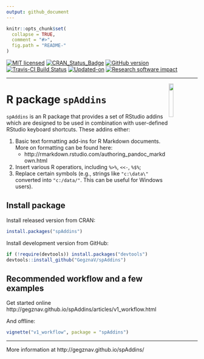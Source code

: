 ```yaml
---
output: github_document
---
```


<!-- 

TO DO: 

1. Create an interactive addin, that enables to select formatting options;
2. Write unit tests.
3. Insert link [label](link_location)
4. Insert image ![caption](image_location)
5. Insert image with caption (interactive input through Shiny):

fig_id = sub("\\.","_",
             paste0("fig_ID__", (as.double(Sys.time()))))

```r
# Figure location
knitr::include_graphics("image_location")

# Figure caption/name/description
CAPTION = "The_caption_of_your_figure_comes_here..."
```

6. Write function to check if there is a space before and after the selection
(for %>% and similar operators)

7. Add possibility not to add list bullets and numbers to the empty rows.

-->

<!-- README.md is generated from README.Rmd. Please edit that file -->

```r
knitr::opts_chunk$set(
  collapse = TRUE,
  comment = "#>",
  fig.path = "README-"
)
```

[![MIT licensed](https://img.shields.io/badge/license-MIT-blue.svg)](https://opensource.org/licenses/MIT)
[![CRAN_Status_Badge](http://www.r-pkg.org/badges/version/spAddins)](https://cran.r-project.org/package=spAddins)
[![GitHub version](https://img.shields.io/badge/GitHub-`r packageVersion("spAddins")`-brightgreen.svg)](https://github.com/GegznaV/spAddins)
[![Travis-CI Build Status](https://travis-ci.org/GegznaV/spAddins.png?branch=master)](https://travis-ci.org/GegznaV/spAddins)
[![Updated-on](https://img.shields.io/badge/Updated%20on-`r gsub('-', '--', Sys.Date())`-yellowgreen.svg)](/commits/master)
[![Research software impact](http://depsy.org/api/package/cran/spAddins/badge.svg)](http://depsy.org/package/r/spAddins)

<!-- [![Rdoc](http://www.rdocumentation.org/badges/version/spAddins)](http://www.rdocumentation.org/packages/spAddins) -->

<!--
```r
knitr::include_graphics("http://gegznav.github.io/spAddins/logo.png")
```
-->
***

<img src="http://gegznav.github.io/spAddins/logo.png" align="right" width="15%" height="15%"/> 
   
R package `spAddins`  
=========================================================================

`spAddins` is an R package that provides a set of RStudio addins which
are designed to be used in
combination with user-defined RStudio keyboard shortcuts. These
addins either:

1) Basic text formatting add-ins for R Markdown documents. More on formatting can be found here: 
    - http://rmarkdown.rstudio.com/authoring_pandoc_markdown.html
2) Insert various R operatiors, including `%>%`, `<<-`, `%$%`;
3) Replace certain symbols (e.g., strings like `"c:\data\"` converted into `"c:/data/"`. This can be useful for Windows users).

<!-- 
1) **format text in R Markdown documents**: 
    - **enclose** either selected text or selected rows with special symbols and text gets inerpreted in a special way when rendered with R Markdown (e.g., converts "bold" into "\*\*bold\*\*"
that is interpreted as "**bold**").
2) **insert** text (e.g., operators `%>%`, `<<-`, `%$%`) at the cursor position; 
3)  **replace** symbols in selected
pieces of text (e.g., convert backslashes to forward slashes which results 
in strings like `"c:\data\"` converted into `"c:/data/"`). 
-->



Install package
---------------------------

Install released version from CRAN:
```r
install.packages("spAddins")
```

Install development version from GitHub:
```r
if (!require(devtools)) install.packages("devtools")
devtools::install_github("GegznaV/spAddins")
```

Recommended workflow and a few examples
-----------------------------------------------------

Get started online http://gegznav.github.io/spAddins/articles/v1_workflow.html

And offline:
```r
vignette("v1_workflow", package = "spAddins")
```
<!-- browseVignettes("spAddins") -->

***

More information at http://gegznav.github.io/spAddins/



